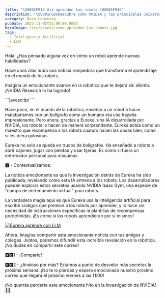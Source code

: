 ```yaml
---
title: "\U0001F913 Así aprenden los robots \U0001F916"
description: "\U0001F680Descubre cómo NVIDIA y las principales universidades están transformando el mundo del aprendizaje de máquinas \U0001F916. ¡Sumérgete en el emocionante futuro de la IA! \U0001F31FHaz clic para explorar más y desvelar los secretos de esta revolución tecnológica.\U0001F4A1 ¡No te lo pierdas!"
category: Deep Learning
pubDate: 2023-11-02T23:00:00.000Z
heroImage: /src/assets/como-aprenden-los-robots.jpg
tags:
  - Inteligencia Artificial
  - LLM
---
```


Hola! ¿Has pensado alguna vez en cómo un robot aprende nuevas habilidades?

Hace unos días hubo una noticia rompedora que transforma el aprendizaje en el mundo de los robots.

Imagina un emocionante avance en la robótica que te dejará sin aliento. ¡NVIDIA Research lo ha logrado!

<div class="blur-lg">
  ```javascript
  ```

  Hace poco, en el mundo de la robótica, enseñar a un robot a hacer malabarismos con un bolígrafo como un humano era una hazaña impresionante. Pero ahora, gracias a Eureka, una IA desarrollada por NVIDIA, los robots lo hacen de manera sorprendente. Eureka actúa como un maestro que recompensa a los robots cuando hacen las cosas bien, como si les diera golosinas.

  Eureka no solo se queda en trucos de bolígrafos. Ha enseñado a robots a abrir cajones, jugar con pelotas y usar tijeras. Es como si fuera un entrenador personal para máquinas.

  🅸 - Contextualizamos:

  La noticia emocionante es que la investigación detrás de Eureka ha sido publicada, revelando cómo esta IA entrena a los robots. Los desarrolladores pueden explorar estos secretos usando NVIDIA Isaac Gym, una especie de "campo de entrenamiento virtual" para robots.

  La verdadera magia aquí es que Eureka usa la inteligencia artificial para escribir códigos que premian a los robots por aprender, y lo hace sin necesidad de instrucciones específicas ni plantillas de recompensas predefinidas. ¡Es como si los robots aprendieran por sí mismos!
</div>

[![Eureka aprende con LLM](http://img.youtube.com/vi/YOUTUBE_VIDEO_ID_HERE/0.jpg)](https://www.youtube.com/watch?v=sDFAWnrCqKc\&t=6s "Eureka! Dextreza extrema de Robot con LLMs")

Ahora, imagina compartir esta emocionante noticia con tus amigos y colegas. Juntos, podemos difundir esta increíble revelación en la robótica. ¡No dudes en compartir este correo!

🅿🅳1 - ¡Comparte!

🅿🅳2 - ¿Ansioso por más? Estamos a punto de desvelar más secretos la próxima semana. ¡No te lo pierdas y espera emocionado nuestro próximo correo que llegará el próximo viernes a las 11:00!

¡No querrás perderte este emocionante hito en la investigación de NVIDIA! 🤖✨
